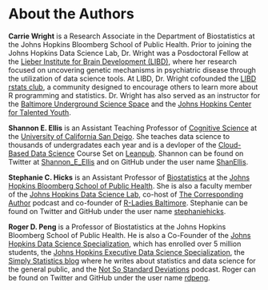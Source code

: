 # About the Authors {-}


**Carrie Wright** is a Research Associate in the Department of Biostatistics at the Johns Hopkins Bloomberg School of Public Health. Prior to joining the Johns Hopkins Data Science Lab, Dr. Wright was a Posdoctoral Fellow at the [Lieber Institute for Brain Development (LIBD)](https://www.libd.org/), where her research focused on uncovering genetic mechanisms in psychiatric disease through the utilization of data science tools. At LIBD, Dr. Wright cofounded the [LIBD rstats club](http://research.libd.org/rstatsclub/), a community designed to encourage others to learn more about R programming and statistics. Dr. Wright has also served as an instructor for the [Baltimore Underground Science Space](http://www.bugssonline.org/) and the [Johns Hopkins Center for Talented Youth](https://cty.jhu.edu/).


**Shannon E. Ellis** is an Assistant Teaching Professor of [Cognitive Science](http://www.cogsci.ucsd.edu) at the [University of California San Deigo](https://ucsd.edu). She teaches data science to thousands of undergradates each year and is a devloper of the [Cloud-Based Data Science](https://www.clouddatascience.org) Course Set on [Leanpub](https://leanpub.com/universities/set/jhu/cloud-based-data-science). Shannon can be found on Twitter at [Shannon_E_Ellis](https://twitter.com/Shannon_E_Ellis) and on GitHub under the user name [ShanEllis](https://github.com/shanellis).


**Stephanie C. Hicks** is an Assistant Professor of [Biostatistics](https://www.jhsph.edu/departments/biostatistics) at the [Johns Hopkins Bloomberg School of Public Health](https://www.jhsph.edu). She is also a faculty member of the [Johns Hopkins Data Science Lab](http://jhudatascience.org), co-host of [The Corresponding Author](https://twitter.com/CorrespondAuth) podcast and co-founder of [R-Ladies Baltimore](https://rladies-baltimore.github.io). Stephanie can be found on Twitter and GitHub under the user name [stephaniehicks](https://twitter.com/stephaniehicks).


**Roger D. Peng** is a Professor of Biostatistics at the Johns Hopkins Bloomberg School of Public Health. He is also a Co-Founder of the [Johns Hopkins Data Science Specialization](http://www.coursera.org/specialization/jhudatascience/1), which has enrolled over 5 million students, the [Johns Hopkins Executive Data Science Specialization](https://www.coursera.org/specializations/executive-data-science), the [Simply Statistics blog](http://simplystatistics.org/) where he writes about statistics and data science for the general public, and the [Not So Standard Deviations](https://soundcloud.com/nssd-podcast) podcast. Roger can be found on Twitter and GitHub under the user name [rdpeng](https://twitter.com/rdpeng).


